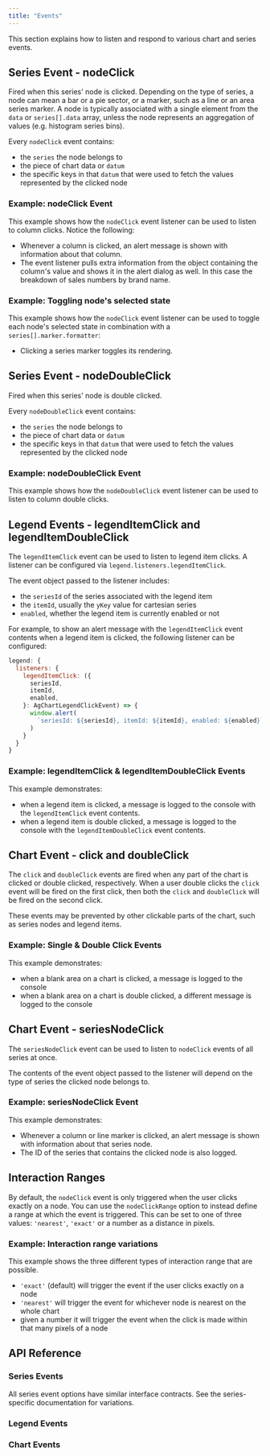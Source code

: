```yaml
---
title: "Events"
---
```


This section explains how to listen and respond to various chart and series events.

## Series Event - nodeClick

Fired when this series' node is clicked. Depending on the type of series, a node can mean a bar or a pie sector, or a marker, such as a line or an area series marker. A node is typically associated with a single element from the `data` or `series[].data` array, unless the node represents an aggregation of values (e.g. histogram series bins).

Every `nodeClick` event contains:

- the `series` the node belongs to
- the piece of chart data or `datum`
- the specific keys in that `datum` that were used to fetch the values represented by the clicked node

### Example: nodeClick Event

This example shows how the `nodeClick` event listener can be used to listen to column clicks. Notice the following:

- Whenever a column is clicked, an alert message is shown with information about that column.
- The event listener pulls extra information from the object containing the column's value and shows it in the alert dialog as well. In this case the breakdown of sales numbers by brand name.

<ChartExampleRunner title='Node Click Event' name='node-click-event' type='generated'></ChartExampleRunner>

### Example: Toggling node's selected state

This example shows how the `nodeClick` event listener can be used to toggle each node's selected
state in combination with a `series[].marker.formatter`:

- Clicking a series marker toggles its rendering.

<ChartExampleRunner title='Node Click Event' name='node-click-select' type='generated'></ChartExampleRunner>

## Series Event - nodeDoubleClick

Fired when this series' node is double clicked.

Every `nodeDoubleClick` event contains:

- the `series` the node belongs to
- the piece of chart data or `datum`
- the specific keys in that `datum` that were used to fetch the values represented by the clicked node

### Example: nodeDoubleClick Event

This example shows how the `nodeDoubleClick` event listener can be used to listen to column double clicks.

<ChartExampleRunner title='Node Double Click Event' name='node-double-click-event' type='generated'></ChartExampleRunner>

## Legend Events - legendItemClick and legendItemDoubleClick

The `legendItemClick` event can be used to listen to legend item clicks. A listener can be configured via `legend.listeners.legendItemClick`.

The event object passed to the listener includes:

- the `seriesId` of the series associated with the legend item
- the `itemId`, usually the `yKey` value for cartesian series
- `enabled`, whether the legend item is currently enabled or not

For example, to show an alert message with the `legendItemClick` event contents when a legend item is clicked, the following listener can be configured:

```js
legend: {
  listeners: {
    legendItemClick: ({
      seriesId,
      itemId,
      enabled,
    }: AgChartLegendClickEvent) => {
      window.alert(
        `seriesId: ${seriesId}, itemId: ${itemId}, enabled: ${enabled}`
      )
    }
  }
}
```

### Example: legendItemClick & legendItemDoubleClick Events

This example demonstrates:

- when a legend item is clicked, a message is logged to the console with the `legendItemClick` event contents.
- when a legend item is double clicked, a message is logged to the console with the `legendItemDoubleClick` event contents.

<ChartExampleRunner title='Legend Item Click Event' name='legend-item-click-event' type='generated'></ChartExampleRunner>

## Chart Event - click and doubleClick

The `click` and `doubleClick` events are fired when any part of the chart is clicked or double clicked, respectively. When a user double clicks the `click` event will be fired on the first click, then both the `click` and `doubleClick` will be fired on the second click.

These events may be prevented by other clickable parts of the chart, such as series nodes and legend items.

### Example: Single & Double Click Events

This example demonstrates:

- when a blank area on a chart is clicked, a message is logged to the console
- when a blank area on a chart is double clicked, a different message is logged to the console

<ChartExampleRunner title='Chart Single & Double Click Events' name='chart-click-event' type='generated'></ChartExampleRunner>

## Chart Event - seriesNodeClick

The `seriesNodeClick` event can be used to listen to `nodeClick` events of all series at once.

The contents of the event object passed to the listener will depend on the type of series the clicked node belongs to.

### Example: seriesNodeClick Event

This example demonstrates:

- Whenever a column or line marker is clicked, an alert message is shown with information about that series node.
- The ID of the series that contains the clicked node is also logged.

<ChartExampleRunner title='Node Click Event' name='series-node-click-event' type='generated'></ChartExampleRunner>

## Interaction Ranges

By default, the `nodeClick` event is only triggered when the user clicks exactly on a node. You can use the `nodeClickRange` option to instead define a range at which the event is triggered. This can be set to one of three values: `'nearest'`, `'exact'` or a number as a distance in pixels.

### Example: Interaction range variations

This example shows the three different types of interaction range that are possible.

- `'exact'` (default) will trigger the event if the user clicks exactly on a node
- `'nearest'` will trigger the event for whichever node is nearest on the whole chart
- given a number it will trigger the event when the click is made within that many pixels of a node

<ChartExampleRunner title='Interaction Ranges' name='interaction-ranges' type='generated'></ChartExampleRunner>

## API Reference

### Series Events

All series event options have similar interface contracts. See the series-specific documentation for variations.

<interface-documentation interfaceName='AgSeriesListeners' names='["nodeClick", "nodeDoubleClick"]' config='{ "lookupRoot": "charts-api" }'></interface-documentation>

<interface-documentation interfaceName='AgBaseSeriesOptions' names='["nodeClickRange"]' config='{ "lookupRoot": "charts-api" }'></interface-documentation>

### Legend Events

<interface-documentation interfaceName='AgChartLegendListeners' names='["legendItemClick", "legendItemDoubleClick"]' config='{ "lookupRoot": "charts-api" }'></interface-documentation>

### Chart Events

<interface-documentation interfaceName='AgBaseChartListeners' names='["click", "doubleClick", "seriesNodeClick"] ' config='{ "lookupRoot": "charts-api" }'></interface-documentation>
